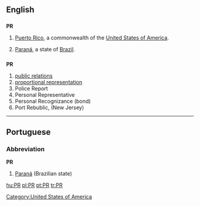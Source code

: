 ==English==
[[Category:United States of America]]
==={{abbreviation}}===
'''PR'''

# {{geography}} [[Puerto Rico]], a commonwealth of the [[United States of America]].
#[[Paraná]], a state of [[Brazil]].

==={{initialism}}===
'''PR'''

# [[public relations]]
# [[proportional representation]]
# Police Report
# Personal Representative
# Personal Recognizance (bond)
# Port Rebublic, (New Jersey)

----

==Portuguese==

===Abbreviation===
'''PR'''

# [[Paraná]] (Brazilian state)

[[hu:PR]]
[[pl:PR]]
[[pt:PR]]
[[tr:PR]]